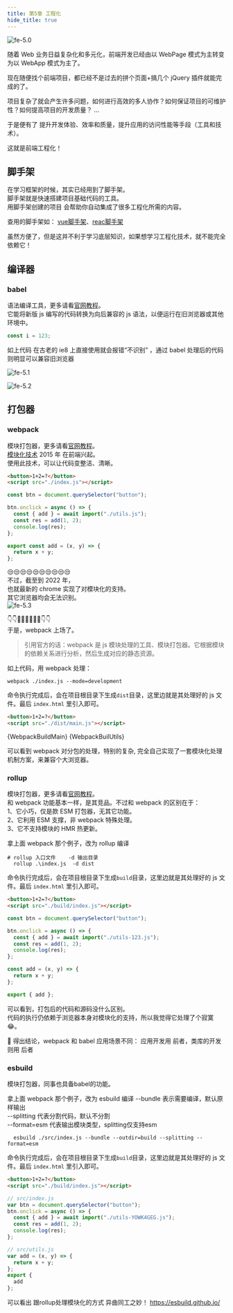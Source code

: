 ```yaml
---
title: 第5章 工程化
hide_title: true
---
```




![fe-5.0](/img/fe/5.0.jpg)

随着 Web 业务日益复杂化和多元化，前端开发已经由以 WebPage 模式为主转变为以 WebApp 模式为主了。

现在随便找个前端项目，都已经不是过去的拼个页面+搞几个 jQuery 插件就能完成的了。

项目复杂了就会产生许多问题，如何进行高效的多人协作？如何保证项目的可维护性？如何提高项目的开发质量？
...

于是便有了 提升开发体验、效率和质量，提升应用的访问性能等手段（工具和技术）。

这就是前端工程化！
<!-- 
|  |   |
| --- | --- |
| 脚手架工具 | vue-cli、create-react-app ... |
| 模块化打包 | webpack、rollup |
| 标准化工具 | eslint、styleLint、prettier |
| 自动化构建 | npm script |
| 自动化测试 | jest |
| 自动化部署 | git hook、lint-staged、CI/CD |

参考：
https://www.cnblogs.com/onebox/p/9570518.html
https://zhuanlan.zhihu.com/p/374753110 -->



<!-- 
前端工程化大概有几个知识点：  
1、组件化、模块化  
2、规范化  
3、自动化

下边我将常用的工程化工具和技术一一列出。 -->
## 脚手架
在学习框架的时候，其实已经用到了脚手架。        
脚手架就是快速搭建项目基础代码的工具。   
用脚手架创建的项目 会帮助你自动集成了很多工程化所需的内容。

查用的脚手架如：
[vue脚手架](https://cli.vuejs.org/zh/guide)、[reac脚手架](https://create-react-app.bootcss.com/)

虽然方便了，但是这并不利于学习底层知识，如果想学习工程化技术，就不能完全依赖它！

## 编译器
### babel
语法编译工具，更多请看[官网教程](https://www.babeljs.cn)。  
它能将新版 js 编写的代码转换为向后兼容的 js 语法，以便运行在旧浏览器或其他环境中。

```js
const i = 123;
```

如上代码 在古老的 ie8 上直接使用就会报错“不识别” ，通过 babel 处理后的代码则明显可以兼容旧浏览器

<Tabs>
<TabItem value="直接使用" label="直接使用" default>

![fe-5.1](/img/fe/5.1.png)

</TabItem>
<TabItem value="babel处理" label="babel处理" >

![fe-5.2](/img/fe/5.2.jpg)

</TabItem>
</Tabs>

## 打包器
### webpack

模块打包器，更多请看[官网教程](https://webpack.docschina.org)。  
[模块化技术](https://www.cnblogs.com/dingshaohua/p/8371018.html) 2015 年 在前端兴起。  
使用此技术，可以让代码变整洁、清晰。

<Tabs>
<TabItem value="index.html" label="index.html" default>

```html
<button>1+2=?</button>
<script src="./index.js"></script>
```

</TabItem>
<TabItem value="index.js" label="index.js">

```js
const btn = document.querySelector("button");

btn.onclick = async () => {
  const { add } = await import("./utils.js");
  const res = add(1, 2);
  console.log(res);
};
```

</TabItem>
<TabItem value="utils.js" label="utils.js">

```js
export const add = (x, y) => {
  return x + y;
};
```

</TabItem>

</Tabs>

😒😒😒😒😒😒😒😒😒😒  
不过，截至到 2022 年，  
也就最新的 chrome 实现了对模块化的支持。  
其它浏览器均会无法识别。  
![fe-5.3](/img/fe/5.3.jpg)

👇👇🌹🌺🌻🌼🌸💐👇👇  
于是，webpack 上场了。

> 引用官方的话：webpack 是 js 模块处理的工具、模块打包器。它根据模块的依赖关系进行分析，然后生成对应的静态资源。

如上代码，用 webpack 处理：

```shell
webpack ./index.js --mode=development
```

命令执行完成后，会在项目根目录下生成`dist`目录，这里边就是其处理好的 js 文件。最后 `index.html` 里引入即可。

<Tabs>
<TabItem value="index.html" label="index.html" default>

```html title="index.html"
<button>1+2=?</button>
<script src="./dist/main.js"></script>
```

</TabItem>
 <TabItem value="main.js" label="main.js">
    <CodeBlock language="js" title="dist/main.js">
      {WebpackBuildMain}
    </CodeBlock>
  </TabItem>
  <TabItem value="utils_js.js" label="utils_js.js">
    <CodeBlock language="js" title="dist/utils_js.js">
      {WebpackBuilUtils}
    </CodeBlock>
  </TabItem>
</Tabs>

可以看到 webpack 对分包的处理，特别的复杂,
完全自己实现了一套模块化处理机制方案，来兼容个大浏览器。

### rollup

模块打包器，更多请看[官网教程](https://www.rollupjs.com)。  
和 webpack 功能基本一样，是其竞品。不过和 webpack 的区别在于：  
1、它小巧，仅是款 ESM 打包器，无其它功能。  
2、它利用 ESM 支撑，非 webpack 特殊处理。  
3、它不支持模块的 HMR 热更新。

拿上面 webpack 那个例子，改为 rollup 编译

```shell
# rollup 入口文件    -d 输出目录
  rollup .\index.js  -d dist
```

命令执行完成后，会在项目根目录下生成`build`目录，这里边就是其处理好的 js 文件。最后 `index.html` 里引入即可。

<Tabs>
<TabItem value="index.html" label="index.html">

```html title="index.html"
<button>1+2=?</button>
<script src="./build/index.js"></script>
```

</TabItem>
<TabItem value="index.js" label="index.js">

```js title="build/index.js"
const btn = document.querySelector("button");

btn.onclick = async () => {
  const { add } = await import("./utils-123.js");
  const res = add(1, 2);
  console.log(res);
};
```

</TabItem>
<TabItem value="utils-5c8046dd.js" label="utils-123.js">

```js title="build/utils-123.js"
const add = (x, y) => {
  return x + y;
};

export { add };
```

</TabItem>
</Tabs>

可以看到，打包后的代码和源码没什么区别。  
代码的执行仍依赖于浏览器本身对模块化的支持，所以我觉得它处理了个寂寞 😂。

📣 得出结论，webpack 和 babel 应用场景不同：
应用开发用 前者，类库的开发则用 后者

### esbuild
模块打包器，同事也具备babel的功能。

拿上面 webpack 那个例子，改为 esbuild 编译
--bundle 表示需要编译，默认原样输出     
--splitting 代表分割代码，默认不分割   
--format=esm 代表输出模块类型，splitting仅支持esm   

```shell
  esbuild ./src/index.js --bundle --outdir=build --splitting --format=esm
```

命令执行完成后，会在项目根目录下生成`build`目录，这里边就是其处理好的 js 文件。最后 `index.html` 里引入即可。

<Tabs>
<TabItem value="index.html" label="index.html">

```html title="index.html"
<button>1+2=?</button>
<script src="./build/index.js"></script>
```

</TabItem>
<TabItem value="index.js" label="index.js">

```js title="build/index.js"
// src/index.js
var btn = document.querySelector("button");
btn.onclick = async () => {
  const { add } = await import("./utils-YOWK4GEG.js");
  const res = add(1, 2);
  console.log(res);
};
```

</TabItem>
<TabItem value="utils-5c8046dd.js" label="utils-123.js">

```js title="build/utils-123.js"
// src/utils.js
var add = (x, y) => {
  return x + y;
};
export {
  add
};

```

</TabItem>
</Tabs>

可以看出 跟rollup处理模块化的方式 异曲同工之妙！
https://esbuild.github.io/



<!-- 前端工程化工具总结和对比
包管理工具
经过验证、较稳定的构建工具
较新的构建工具
自动化构建工具 -->
